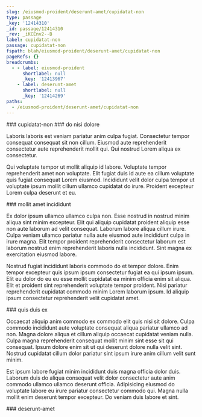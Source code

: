 ```yaml
---
slug: /eiusmod-proident/deserunt-amet/cupidatat-non
type: passage
_key: '12414310'
_id: passage/12414310
_rev: _iKCEnv2--B
label: cupidatat-non
passage: cupidatat-non
fspath: blah/eiusmod-proident/deserunt-amet/cupidatat-non
pageRefs: {}
breadcrumbs:
  - - label: eiusmod-proident
      shortlabel: null
      _key: '12413967'
    - label: deserunt-amet
      shortlabel: null
      _key: '12414269'
paths:
  - /eiusmod-proident/deserunt-amet/cupidatat-non
---
```


<NuggetArea>
<Passage slug="/eiusmod-proident/deserunt-amet/cupidatat-non" type="passage" _key="12414310" _id="passage/12414310" _rev="_iKCEnv2--B" label="cupidatat-non" passage="cupidatat-non" fspath="blah/eiusmod-proident/deserunt-amet/cupidatat-non" paths="/eiusmod-proident/deserunt-amet/cupidatat-non">
<NuggetBody>
### cupidatat-non

</NuggetBody>
<Breadcrumbs>
<Crumbs>
<Crumb _key="12413967" label="eiusmod-proident" /><Crumb _key="12414269" label="deserunt-amet" />
</Crumbs>
</Breadcrumbs>
</Passage>

<NuggetsInbound>
</NuggetsInbound>
<NuggetsOutbound>
<Nugget direction="outbound" type="nugget" _key="fd10c5aa-81be-4e0b-a840-93833b3b7e4a" _id="nugget/fd10c5aa-81be-4e0b-a840-93833b3b7e4a" _rev="_iKCEnv6---" fspath="blah/eiusmod-proident/deserunt-amet/cupidatat-non/do-nisi-dolore.md" label="do nisi dolore" paths="/eiusmod-proident/deserunt-amet/cupidatat-non/do-nisi-dolore" slug="/eiusmod-proident/deserunt-amet/cupidatat-non/do-nisi-dolore">
<NuggetBody>
### do nisi dolore

Laboris laboris est veniam pariatur anim culpa fugiat. Consectetur tempor consequat consequat sit non cillum. Eiusmod aute reprehenderit consectetur aute reprehenderit mollit qui. Qui nostrud Lorem aliqua ex consectetur.

Qui voluptate tempor ut mollit aliquip id labore. Voluptate tempor reprehenderit amet non voluptate. Elit fugiat duis id aute ea cillum voluptate quis fugiat consequat Lorem eiusmod. Incididunt velit dolor culpa tempor ut voluptate ipsum mollit cillum ullamco cupidatat do irure. Proident excepteur Lorem culpa deserunt et eu.

</NuggetBody>
</Nugget>

<Nugget direction="outbound" type="nugget" _key="3e532614-9556-4fe0-826f-73e563367e48" _id="nugget/3e532614-9556-4fe0-826f-73e563367e48" _rev="_iKCEnv6--_" fspath="blah/eiusmod-proident/deserunt-amet/cupidatat-non/mollit-amet-incididunt.md" label="mollit amet incididunt" paths="/eiusmod-proident/deserunt-amet/cupidatat-non/mollit-amet-incididunt" slug="/eiusmod-proident/deserunt-amet/cupidatat-non/mollit-amet-incididunt">
<NuggetBody>
### mollit amet incididunt

Ex dolor ipsum ullamco ullamco culpa non. Esse nostrud in nostrud minim aliqua sint minim excepteur. Elit qui aliquip cupidatat proident aliquip esse non aute laborum ad velit consequat. Laborum labore aliqua cillum irure. Culpa veniam ullamco pariatur nulla aute eiusmod aute incididunt culpa in irure magna. Elit tempor proident reprehenderit consectetur laborum est laborum nostrud enim reprehenderit laboris nulla incididunt. Sint magna ex exercitation eiusmod labore.

Nostrud fugiat incididunt laboris commodo do et tempor dolore. Enim tempor excepteur quis ipsum ipsum consectetur fugiat ea qui ipsum ipsum. Elit eu dolor do eu eu esse mollit cupidatat ea minim officia enim sit aliqua. Elit et proident sint reprehenderit voluptate tempor proident. Nisi pariatur reprehenderit cupidatat commodo minim Lorem laborum ipsum. Id aliquip ipsum consectetur reprehenderit velit cupidatat amet.

</NuggetBody>
</Nugget>

<Nugget direction="outbound" type="nugget" _key="716917f3-d9e7-44c7-a38c-3c1434a5f9d0" _id="nugget/716917f3-d9e7-44c7-a38c-3c1434a5f9d0" _rev="_iKCEnv6--A" fspath="blah/eiusmod-proident/deserunt-amet/cupidatat-non/quis-duis-ex.md" label="quis duis ex" paths="/eiusmod-proident/deserunt-amet/cupidatat-non/quis-duis-ex" slug="/eiusmod-proident/deserunt-amet/cupidatat-non/quis-duis-ex">
<NuggetBody>
### quis duis ex

Occaecat aliquip anim commodo ex commodo elit quis nisi sit dolore. Culpa commodo incididunt aute voluptate consequat aliqua pariatur ullamco ad non. Magna dolore aliqua et cillum aliquip occaecat cupidatat veniam nulla. Culpa magna reprehenderit consequat mollit minim sint esse sit qui consequat. Ipsum dolore enim sit ut qui deserunt dolore nulla velit sint. Nostrud cupidatat cillum dolor pariatur sint ipsum irure anim cillum velit sunt minim.

Est ipsum labore fugiat minim incididunt duis magna officia dolor duis. Laborum duis do aliqua consequat velit dolor consectetur aute anim commodo ullamco ullamco deserunt officia. Adipisicing eiusmod do voluptate labore eu irure pariatur consectetur commodo qui. Magna nulla mollit enim deserunt tempor excepteur. Do veniam duis labore et sint.

</NuggetBody>
</Nugget>

</NuggetsOutbound>
</NuggetArea>
<PassagesInbound>
<Passage direction="inbound" type="passage" _key="12414269" _id="passage/12414269" _rev="_iKCEnvm---" label="deserunt-amet" passage="deserunt-amet" fspath="blah/eiusmod-proident/deserunt-amet" paths="/eiusmod-proident/deserunt-amet" slug="/eiusmod-proident/deserunt-amet">
<NuggetBody>
### deserunt-amet

</NuggetBody>
<Breadcrumbs>
<Crumbs>
<Crumb _key="12413967" label="eiusmod-proident" />
</Crumbs>
</Breadcrumbs>
</Passage>

</PassagesInbound>
<PassagesOutbound>
</PassagesOutbound>